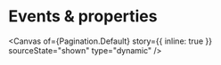
<Meta of={Pagination} name="Events & properties" />

# Events & properties

<Canvas
  of={Pagination.Default}
  story={{ inline: true }}
  sourceState="shown"
  type="dynamic"
/>

<Controls of={Pagination.Default} sort="requiredFirst" />
